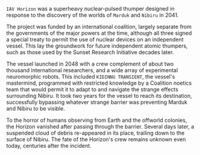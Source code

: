 ---
---


`IAV Horizon` was a superheavy nuclear-pulsed thumper designed in response to the discovery of the worlds of `Marduk` and `Nibiru` in 2041.

The project was funded by an international coalition, largely separate from the governments of the major powers at the time, although all three signed a special treaty to permit the use of nuclear devices on an independent vessel. This lay the groundwork for future independent atomic thumpers, such as those used by the Sunset Research Initiative decades later.

The vessel launched in 2048 with a crew complement of about two thousand international researchers, and a wide array of experimental neuromorphic robots. This included `KIDINNU TRANSIENT`, the vessel's mastermind, programmed with restricted knowledge by a Coalition noetics team that would permit it to adapt to and navigate the strange effects surrounding Nibiru. It took two years for the vessel to reach its destination, successfully bypassing whatever strange barrier was preventing Marduk and Nibiru to be visible.

To the horror of humans observing from Earth and the offworld colonies, the Horizon vanished after passing through the barrier. Several days later, a suspended cloud of debris re-appeared in its place, trailing down to the surface of Nibiru. The fate of the Horizon's crew remains unknown even today, centuries after the incident.
